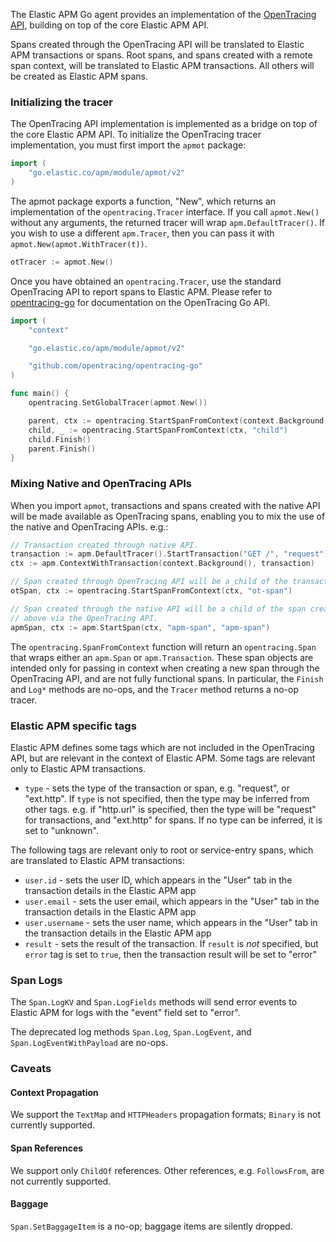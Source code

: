

<div id="opentracing"></div>

The Elastic APM Go agent provides an implementation of the [OpenTracing API](https://opentracing.io),
building on top of the core Elastic APM API.

Spans created through the OpenTracing API will be translated to Elastic APM transactions or spans.
Root spans, and spans created with a remote span context, will be translated to Elastic APM
transactions. All others will be created as Elastic APM spans.

<div id="opentracing-init"></div>

### Initializing the tracer

The OpenTracing API implementation is implemented as a bridge on top of the core Elastic APM API.
To initialize the OpenTracing tracer implementation, you must first import the `apmot` package:

```go
import (
	"go.elastic.co/apm/module/apmot/v2"
)
```

The apmot package exports a function, "New", which returns an implementation of the
`opentracing.Tracer` interface. If you call `apmot.New()` without any arguments,
the returned tracer will wrap `apm.DefaultTracer()`. If you wish to use a different
`apm.Tracer`, then you can pass it with `apmot.New(apmot.WithTracer(t))`.

```go
otTracer := apmot.New()
```

Once you have obtained an `opentracing.Tracer`, use the standard OpenTracing API
to report spans to Elastic APM. Please refer to [opentracing-go](https://github.com/opentracing/opentracing-go)
for documentation on the OpenTracing Go API.

```go
import (
	"context"

	"go.elastic.co/apm/module/apmot/v2"

	"github.com/opentracing/opentracing-go"
)

func main() {
	opentracing.SetGlobalTracer(apmot.New())

	parent, ctx := opentracing.StartSpanFromContext(context.Background(), "parent")
	child, _ := opentracing.StartSpanFromContext(ctx, "child")
	child.Finish()
	parent.Finish()
}
```

<div id="opentracing-mixed"></div>

### Mixing Native and OpenTracing APIs

When you import `apmot`, transactions and spans created with the <DocLink id="serverlessObservabilityApmAgentsGoApi">native API</DocLink>
will be made available as OpenTracing spans, enabling you to mix the use of the
native and OpenTracing APIs. e.g.:

```go
// Transaction created through native API.
transaction := apm.DefaultTracer().StartTransaction("GET /", "request")
ctx := apm.ContextWithTransaction(context.Background(), transaction)

// Span created through OpenTracing API will be a child of the transaction.
otSpan, ctx := opentracing.StartSpanFromContext(ctx, "ot-span")

// Span created through the native API will be a child of the span created
// above via the OpenTracing API.
apmSpan, ctx := apm.StartSpan(ctx, "apm-span", "apm-span")
```

The `opentracing.SpanFromContext` function will return an `opentracing.Span`
that wraps either an `apm.Span` or `apm.Transaction`. These span objects are
intended only for passing in context when creating a new span through the
OpenTracing API, and are not fully functional spans. In particular, the `Finish`
and `Log*` methods are no-ops, and the `Tracer` method returns a no-op tracer.

<div id="opentracing-apm-tags"></div>

### Elastic APM specific tags

Elastic APM defines some tags which are not included in the OpenTracing API,
but are relevant in the context of Elastic APM. Some tags are relevant only
to Elastic APM transactions.

- `type` - sets the type of the transaction or span, e.g. "request", or "ext.http".
           If `type` is not specified, then the type may be inferred from other
           tags. e.g. if "http.url" is specified, then the type will be "request"
           for transactions, and "ext.http" for spans. If no type can be inferred,
           it is set to "unknown".

The following tags are relevant only to root or service-entry spans, which are
translated to Elastic APM transactions:

- `user.id` - sets the user ID, which appears in the "User" tab in the transaction details in the Elastic APM app
- `user.email` - sets the user email, which appears in the "User" tab in the transaction details in the Elastic APM app
- `user.username` - sets the user name, which appears in the "User" tab in the transaction details in the Elastic APM app
- `result` - sets the result of the transaction. If `result` is _not_ specified, but `error` tag is set to `true`,
             then the transaction result will be set to "error"

<div id="opentracing-logs"></div>

### Span Logs

The `Span.LogKV` and `Span.LogFields` methods will send error events to Elastic APM for logs
with the "event" field set to "error".

The deprecated log methods `Span.Log`, `Span.LogEvent`, and `Span.LogEventWithPayload` are no-ops.

<div id="opentracing-caveats"></div>

### Caveats

<div id="opentracing-caveats-propagation"></div>

#### Context Propagation

We support the `TextMap` and `HTTPHeaders` propagation formats; `Binary` is not currently supported.

<div id="opentracing-caveats-spanrefs"></div>

#### Span References

We support only `ChildOf` references. Other references, e.g. `FollowsFrom`, are not currently supported.

<div id="opentracing-caveats-baggage"></div>

#### Baggage

`Span.SetBaggageItem` is a no-op; baggage items are silently dropped.
